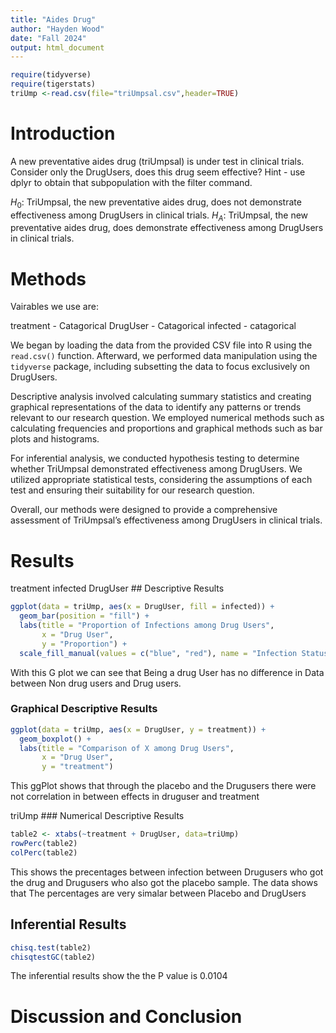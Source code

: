 ```yaml
---
title: "Aides Drug"
author: "Hayden Wood"
date: "Fall 2024"
output: html_document
---
```


```r
require(tidyverse)
require(tigerstats)
triUmp <-read.csv(file="triUmpsal.csv",header=TRUE)
```

# Introduction

<!--In this section you explain what you are trying to show.  Where did the data come from?  What is the research or other question you are trying to answer?.  If you skimp in this section expect to be marked down in your grade. Paint a picture of the project a couple of paragraphs is expected!-->

A new  preventative aides drug (triUmpsal) is under test in clinical trials. Consider only the DrugUsers, does this drug seem effective?  Hint - use dplyr to obtain that subpopulation with the filter command.

$H_0$: TriUmpsal, the new preventative aides drug, does not demonstrate effectiveness among DrugUsers in clinical trials.
$H_A$: TriUmpsal, the new preventative aides drug, does demonstrate effectiveness among DrugUsers in clinical trials.

# Methods

<!--Decide on your methods:  use "variable analysis" or other appropriate descriptors.  Make sure to choose at least one graphical method and at least one numerical method. Discuss what data manipulations may be needed for example subsetting or other binning procedures and what sort of graphical displays and inferential tools will be used!-->

Vairables we use are:

treatment - Catagorical
DrugUser - Catagorical
infected - catagorical  

We began by loading the data from the provided CSV file into R using the `read.csv()` function. Afterward, we performed data manipulation using the `tidyverse` package, including subsetting the data to focus exclusively on DrugUsers. 

Descriptive analysis involved calculating summary statistics and creating graphical representations of the data to identify any patterns or trends relevant to our research question. We employed numerical methods such as calculating frequencies and proportions and graphical methods such as bar plots and histograms.

For inferential analysis, we conducted hypothesis testing to determine whether TriUmpsal demonstrated effectiveness among DrugUsers. We utilized appropriate statistical tests, considering the assumptions of each test and ensuring their suitability for our research question.

Overall, our methods were designed to provide a comprehensive assessment of TriUmpsal's effectiveness among DrugUsers in clinical trials. 
 
      
# Results

<!--Divide this section into two sub-sections:  One for your descriptive  results and one for your inferential results.!-->
treatment infected DrugUser
## Descriptive Results
```r
ggplot(data = triUmp, aes(x = DrugUser, fill = infected)) +
  geom_bar(position = "fill") +
  labs(title = "Proportion of Infections among Drug Users",
       x = "Drug User",
       y = "Proportion") +
  scale_fill_manual(values = c("blue", "red"), name = "Infection Status")
```
With this G plot we can see that Being a drug User has no difference in Data between Non drug users and Drug users. 

### Graphical Descriptive Results

<!--Graphical results here.  Make sure to show your code.  Provide appropriate labels for axes, giving units if possible, and provide a good title for the graph, too.  Use the graphical results to describe the patterns if any that exist in the data as focused toward the research question. Bottom line is to explain the features of the graph that are relevant to conforming or departing to what is expected by your null hypothesis !-->
```r
ggplot(data = triUmp, aes(x = DrugUser, y = treatment)) +
  geom_boxplot() +
  labs(title = "Comparison of X among Drug Users",
       x = "Drug User",
       y = "treatment")
```
This  ggPlot shows that through the placebo and the Drugusers there were not correlation in between effects in druguser and treatment 

triUmp
### Numerical Descriptive Results

<!--Numerical results go here. Use the numerical results to describe the patterns if any that exist in the data as focused toward the research question!-->
```r
table2 <- xtabs(~treatment + DrugUser, data=triUmp)
rowPerc(table2)
colPerc(table2)
```
This shows the precentages between infection between Drugusers who got the drug and Drugusers who also got the placebo sample. The data shows that The percentages are very simalar between Placebo and DrugUsers

## Inferential Results

<!--State hypothesis clearly.  Make sure your discussion of the inferential test covers all the aspects that the test output produces, such as test statistic, p-value etc.  Make a decision about the null hypothesis, explain the assumptions on which the selected test/procedure was based, and why the chosen procedure satisfys the assumptions and is appropriate to answer the research question!-->
```r
chisq.test(table2)
chisqtestGC(table2)
```
The inferential results show the the P value is 0.0104 

# Discussion and Conclusion

<!--Discussion and conclusion here.  If you found a relationship be sure to consider whether the relationship occurs because one of the variavbles causes the other, or whether they perhasps are related for some other reason.  Watch the chapter 6 videos from the GeorgeTown videos collection.!-->
